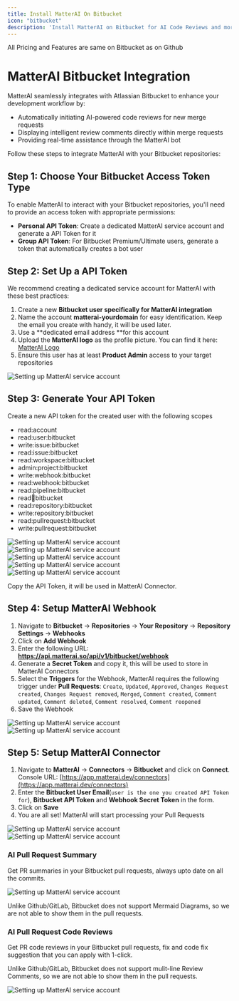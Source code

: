 ```yaml
---
title: Install MatterAI On Bitbucket
icon: "bitbucket"
description: 'Install MatterAI on Bitbucket for AI Code Reviews and more'
---
```


<Note>All Pricing and Features are same on Bitbucket as on Github</Note>

# MatterAI Bitbucket Integration

MatterAI seamlessly integrates with Atlassian Bitbucket to enhance your development workflow by:

- Automatically initiating AI-powered code reviews for new merge requests
- Displaying intelligent review comments directly within merge requests
- Providing real-time assistance through the MatterAI bot

Follow these steps to integrate MatterAI with your Bitbucket repositories:

## Step 1: Choose Your Bitbucket Access Token Type

To enable MatterAI to interact with your Bitbucket repositories, you'll need to provide an access token with appropriate permissions:

- **Personal API Token**: Create a dedicated MatterAI service account and generate a API Token for it
- **Group API Token**: For Bitbucket Premium/Ultimate users, generate a token that automatically creates a bot user

## Step 2: Set Up a API Token

We recommend creating a dedicated service account for MatterAI with these best practices:

1. Create a new **Bitbucket user specifically for MatterAI integration**
2. Name the account **matterai-yourdomain** for easy identification. Keep the email you create with handy, it will be used later.
3. Use a **dedicated email address **for this account
4. Upload the **MatterAI logo** as the profile picture. You can find it here: [MatterAI Logo](https://raw.githubusercontent.com/GravityCloudAI/public-assets/refs/heads/main/logos/matter-logo.png)
5. Ensure this user has at least **Product Admin** access to your target repositories

<Frame>
  <img src="/images/connectors/bitbucket/bitbucket-user.png" alt="Setting up MatterAI service account" />
</Frame>
  
## Step 3: Generate Your API Token

Create a new API token for the created user with the following scopes

- read:account
- read:user:bitbucket
- write:issue:bitbucket
- read:issue:bitbucket
- read:workspace:bitbucket
- admin:project:bitbucket
- write:webhook:bitbucket
- read:webhook:bitbucket
- read:pipeline:bitbucket
- read:runner:bitbucket
- read:repository:bitbucket
- write:repository:bitbucket
- read:pullrequest:bitbucket
- write:pullrequest:bitbucket

<Frame>
  <img src="/images/connectors/bitbucket/bitbucket-api-token-scope-1.png" alt="Setting up MatterAI service account" />
</Frame>

<Frame>
  <img src="/images/connectors/bitbucket/bitbucket-api-token-scope-2.png" alt="Setting up MatterAI service account" />
</Frame>

<Frame>
    <img src="/images/connectors/bitbucket/bitbucket-api-token-scope-3.png" alt="Setting up MatterAI service account" />
</Frame>

<Frame>
    <img src="/images/connectors/bitbucket/bitbucket-api-token-scope-4.png" alt="Setting up MatterAI service account" />
</Frame>

<Frame>
    <img src="/images/connectors/bitbucket/bitbucket-api-token-scope-5.png" alt="Setting up MatterAI service account" />
</Frame>

Copy the API Token, it will be used in MatterAI Connector.

## Step 4: Setup MatterAI Webhook

1. Navigate to **Bitbucket** -> **Repositories** -> **Your Repository** -> **Repository Settings** -> **Webhooks**
2. Click on **Add Webhook**
3. Enter the following URL: **https://api.matterai.so/api/v1/bitbucket/webhook**
4. Generate a **Secret Token** and copy it, this will be used to store in MatterAI Connectors
5. Select the **Triggers** for the Webhook, MatterAI requires the following trigger under **Pull Requests**: `Create`, `Updated`, `Approved`, `Changes Request created`, `Changes Request removed`, `Merged`, `Comment created`, `Comment updated`, `Comment deleted`, `Comment resolved`, `Comment reopened`
6. Save the Webhook

<Frame>
  <img src="/images/connectors/bitbucket/bitbucket-matterai-webhook-1.png" alt="Setting up MatterAI service account" />
</Frame>

<Frame>
  <img src="/images/connectors/bitbucket/bitbucket-matterai-webhook-2.png" alt="Setting up MatterAI service account" />
</Frame>

## Step 5: Setup MatterAI Connector

1. Navigate to **MatterAI** -> **Connectors** -> **Bitbucket** and click on **Connect**. Console URL: [https://app.matterai.dev/connectors](https://app.matterai.dev/connectors)
2. Enter the **Bitbucket User Email**(`user is the one you created API Token for`), **Bitbucket API Token** and **Webhook Secret Token** in the form.
3. Click on **Save**
4. You are all set! MatterAI will start processing your Pull Requests

<Frame>
  <img src="/images/connectors/bitbucket/matter-ai-connectors.png" alt="Setting up MatterAI service account" />
</Frame>

<Frame>
  <img src="/images/connectors/bitbucket/matter-ai-bitbucket.png" alt="Setting up MatterAI service account" />
</Frame>

### AI Pull Request Summary
Get PR summaries in your Bitbucket pull requests, always upto date on all the commits.

<Frame>
  <img src="/images/connectors/bitbucket/matterai-bitbucket-summary.png" alt="Setting up MatterAI service account" />
</Frame>

<Warning>Unlike Github/GitLab, Bitbucket does not support Mermaid Diagrams, so we are not able to show them in the pull requests.</Warning>

### AI Pull Request Code Reviews
Get PR code reviews in your Bitbucket pull requests, fix and code fix suggestion that you can apply with 1-click.

<Warning>Unlike Github/GitLab, Bitbucket does not support mulit-line Review Comments, so we are not able to show them in the pull requests.</Warning>

<Frame>
  <img src="/images/connectors/bitbucket/matterai-bitbucket-review.png" alt="Setting up MatterAI service account" />
</Frame>

